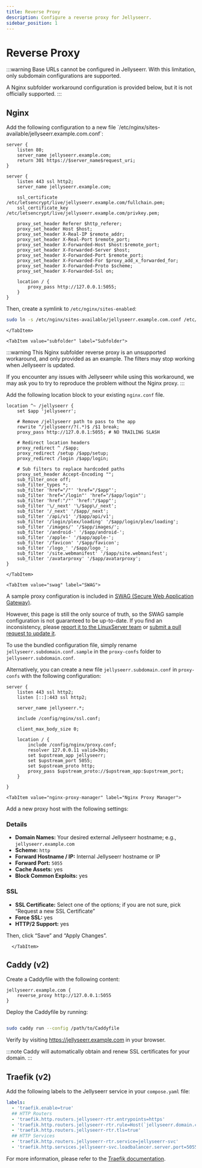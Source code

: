 ```yaml
---
title: Reverse Proxy
description: Configure a reverse proxy for Jellyseerr.
sidebar_position: 1
---
```


# Reverse Proxy

:::warning
Base URLs cannot be configured in Jellyseerr. With this limitation, only subdomain configurations are supported.

A Nginx subfolder workaround configuration is provided below, but it is not officially supported.
:::

## Nginx


<Tabs groupId="nginx-reverse-proxy" queryString>
    <TabItem value="subdomain" label="Subdomain">
Add the following configuration to a new file `/etc/nginx/sites-available/jellyseerr.example.com.conf`:

```nginx
server {
    listen 80;
    server_name jellyseerr.example.com;
    return 301 https://$server_name$request_uri;
}

server {
    listen 443 ssl http2;
    server_name jellyseerr.example.com;

    ssl_certificate /etc/letsencrypt/live/jellyseerr.example.com/fullchain.pem;
    ssl_certificate_key /etc/letsencrypt/live/jellyseerr.example.com/privkey.pem;

    proxy_set_header Referer $http_referer;
    proxy_set_header Host $host;
    proxy_set_header X-Real-IP $remote_addr;
    proxy_set_header X-Real-Port $remote_port;
    proxy_set_header X-Forwarded-Host $host:$remote_port;
    proxy_set_header X-Forwarded-Server $host;
    proxy_set_header X-Forwarded-Port $remote_port;
    proxy_set_header X-Forwarded-For $proxy_add_x_forwarded_for;
    proxy_set_header X-Forwarded-Proto $scheme;
    proxy_set_header X-Forwarded-Ssl on;

    location / {
        proxy_pass http://127.0.0.1:5055;
    }
}
```

Then, create a symlink to `/etc/nginx/sites-enabled`:

```bash
sudo ln -s /etc/nginx/sites-available/jellyseerr.example.com.conf /etc/nginx/sites-enabled/jellyseerr.example.com.conf
```

    </TabItem>

    <TabItem value="subfolder" label="Subfolder">

:::warning
This Nginx subfolder reverse proxy is an unsupported workaround, and only provided as an example. The filters may stop working when Jellyseerr is updated.

If you encounter any issues with Jellyseerr while using this workaround, we may ask you to try to reproduce the problem without the Nginx proxy.
:::

Add the following location block to your existing `nginx.conf` file.

```nginx
location ^~ /jellyseerr {
    set $app 'jellyseerr';

    # Remove /jellyseerr path to pass to the app
    rewrite ^/jellyseerr/?(.*)$ /$1 break;
    proxy_pass http://127.0.0.1:5055; # NO TRAILING SLASH

    # Redirect location headers
    proxy_redirect ^ /$app;
    proxy_redirect /setup /$app/setup;
    proxy_redirect /login /$app/login;

    # Sub filters to replace hardcoded paths
    proxy_set_header Accept-Encoding "";
    sub_filter_once off;
    sub_filter_types *;
    sub_filter 'href="/"' 'href="/$app"';
    sub_filter 'href="/login"' 'href="/$app/login"';
    sub_filter 'href:"/"' 'href:"/$app"';
    sub_filter '\/_next' '\/$app\/_next';
    sub_filter '/_next' '/$app/_next';
    sub_filter '/api/v1' '/$app/api/v1';
    sub_filter '/login/plex/loading' '/$app/login/plex/loading';
    sub_filter '/images/' '/$app/images/';
    sub_filter '/android-' '/$app/android-';
    sub_filter '/apple-' '/$app/apple-';
    sub_filter '/favicon' '/$app/favicon';
    sub_filter '/logo_' '/$app/logo_';
    sub_filter '/site.webmanifest' '/$app/site.webmanifest';
    sub_filter '/avatarproxy' '/$app/avatarproxy';
}
```

    </TabItem>

    <TabItem value="swag" label="SWAG">

A sample proxy configuration is included in [SWAG (Secure Web Application Gateway)](https://github.com/linuxserver/docker-swag).

However, this page is still the only source of truth, so the SWAG sample configuration is not guaranteed to be up-to-date. If you find an inconsistency, please [report it to the LinuxServer team](https://github.com/linuxserver/reverse-proxy-confs/issues/new) or [submit a pull request to update it](https://github.com/linuxserver/reverse-proxy-confs/pulls).

To use the bundled configuration file, simply rename `jellyseerr.subdomain.conf.sample` in the `proxy-confs` folder to `jellyseerr.subdomain.conf`.

Alternatively, you can create a new file `jellyseerr.subdomain.conf` in `proxy-confs` with the following configuration:

```nginx
server {
    listen 443 ssl http2;
    listen [::]:443 ssl http2;

    server_name jellyseerr.*;

    include /config/nginx/ssl.conf;

    client_max_body_size 0;

    location / {
        include /config/nginx/proxy.conf;
        resolver 127.0.0.11 valid=30s;
        set $upstream_app jellyseerr;
        set $upstream_port 5055;
        set $upstream_proto http;
        proxy_pass $upstream_proto://$upstream_app:$upstream_port;
    }

}
```

</TabItem>

    <TabItem value="nginx-proxy-manager" label="Nginx Proxy Manager">

Add a new proxy host with the following settings:

### Details

- **Domain Names:** Your desired external Jellyseerr hostname; e.g., `jellyseerr.example.com`
- **Scheme:** `http`
- **Forward Hostname / IP:** Internal Jellyseerr hostname or IP
- **Forward Port:** `5055`
- **Cache Assets:** yes
- **Block Common Exploits:** yes

### SSL

- **SSL Certificate:** Select one of the options; if you are not sure, pick “Request a new SSL Certificate”
- **Force SSL:** yes
- **HTTP/2 Support:** yes

Then, click “Save” and “Apply Changes”.

      </TabItem>

  </Tabs>

## Caddy (v2)

Create a Caddyfile with the following content:

```caddyfile
jellyseerr.example.com {
    reverse_proxy http://127.0.0.1:5055
}
```

Deploy the Caddyfile by running:

```bash

sudo caddy run --config /path/to/Caddyfile
```

Verify by visiting https://jellyseerr.example.com in your browser.

:::note
Caddy will automatically obtain and renew SSL certificates for your domain.
:::

## Traefik (v2)

Add the following labels to the Jellyseerr service in your `compose.yaml` file:

```yaml
labels:
  - 'traefik.enable=true'
  ## HTTP Routers
  - 'traefik.http.routers.jellyseerr-rtr.entrypoints=https'
  - 'traefik.http.routers.jellyseerr-rtr.rule=Host(`jellyseerr.domain.com`)'
  - 'traefik.http.routers.jellyseerr-rtr.tls=true'
  ## HTTP Services
  - 'traefik.http.routers.jellyseerr-rtr.service=jellyseerr-svc'
  - 'traefik.http.services.jellyseerr-svc.loadbalancer.server.port=5055'
```

For more information, please refer to the [Traefik documentation](https://doc.traefik.io/traefik/user-guides/docker-compose/basic-example/).
